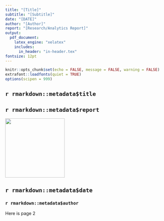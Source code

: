 ```yaml
---
title: "[Title]"
subtitle: "[Subtitle]"
date: "[DATE]"
author: "[Author]"
report: "[Research/Analytics Report]"
output:
  pdf_document:
    latex_engine: "xelatex"
    includes:
      in_header: "in-header.tex"
fontsize: 12pt
---
```


```{=tex}
\thispagestyle{empty}
\rhead{\bfseries `r rmarkdown::metadata$title`}
```

```r

knitr::opts_chunk$set(echo = FALSE, message = FALSE, warning = FALSE)
extrafont::loadfonts(quiet = TRUE)
options(scipen = 999)

```

\ThisCenterWallPaper{0.75}{images/title_page_background.png}

::: {.cols data-latex=""} 
::: {.col data-latex="{0.6\\textwidth}"}

# `r rmarkdown::metadata$title`
<!-- ## `r rmarkdown::metadata$subtitle` -->
## `r rmarkdown::metadata$report`
:::

::: {.col data-latex="{0.05\\textwidth}"}
 <!-- an empty Div (with a white space), serving as
a column separator -->
:::

::: {.col data-latex="{0.35\\textwidth}"}
![](images/tcdsb_logo_BW.png){width="190"}

:::
:::


\vspace{12cm}


## `r rmarkdown::metadata$date`
### `r rmarkdown::metadata$author`

\newpage

Here is page 2
